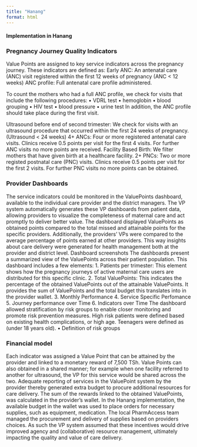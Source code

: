 ---
title: "Hanang"
format: html
---
#### Implementation in Hanang

### Pregnancy Journey Quality Indicators
Value Points are assigned to key service indicators across the pregnancy journey. These indicators are defined as:
Early ANC: An antenatal care (ANC) visit registered within the first 12 weeks of pregnancy (ANC < 12 weeks)
ANC profile: Full antenatal care profile administered.

To count the mothers who had a full ANC profile, we check for visits that include the following procedures:
•	VDRL test 
•	hemoglobin
•	blood grouping
•	HIV test
•	blood pressure
•	urine test
In addition, the ANC profile should take place during the first visit.

Ultrasound before end of second trimester: We check for visits with an ultrasound procedure that occurred within the first 24 weeks of pregnancy. (Ultrasound < 24 weeks)
4+ ANCs: Four or more registered antenatal care visits. Clinics receive 0.5 points per visit for the first 4 visits. For further ANC visits no more points are received.
Facility Based Birth: We filter mothers that have given birth at a healthcare facility.
2+ PNCs: Two or more registed postnatal care (PNC) visits. Clinics receive 0.5 points per visit for the first 2 visits. For further PNC visits no more points can be obtained.

### Provider Dashboards
The service indicators could be monitored in the ValuePoints dashboard, available to the individual care provider and the district managers. The VP system automatically generates these VP dashboards from patient data, allowing providers to visualize the completeness of maternal care and act promptly to deliver better value. The dashboard displayed ValuePoints as obtained points compared to the total missed and attainable points for the specific providers. Additionally, the providers’ VPs were compared to the average percentage of points earned at other providers. This way insights about care delivery were generated for health management both at the provider and district level.
Dashboard screenshots
The dashboards present a summarized view of the ValuePoints across their patient population. This dashboard includes a few elements:
1.	Patients per trimester: This element shows how the pregnancy journeys of active maternal care users are distributed for this specific clinic.
2.	Total ValuePoints: This indicates the percentage of the obtained ValuePoints out of the attainable ValuePoints. It provides the sum of ValuePoints and the total budget this translates into in the provider wallet.
3.	Monthly Performance
4.	Service Specific Perfomance
5.	Journey performance over Time
6.	Indicators over Time
The dashboard allowed stratification by risk groups to enable closer monitoring and promote risk prevention measures. High risk patients were defined based on existing health complications, or high age. Teenagers were defined as (under 18 years old).
•	Definition of risk groups

### Financial model
Each indicator was assigned a Value Point that can be attained by the provider and linked to a monetary reward of 7,500 TSh. Value Points can also obtained in a shared manner; for example when one facility referred to another for ultrasound, the VP for this service would be shared across the two. Adequate reporting of services in the ValuePoint system by the provider thereby generated extra budget to procure additional resources for care delivery.
The sum of the rewards linked to the obtained ValuePoints, was calculated in the provider’s wallet.
In the Hanang implementation, the available budget in the wallet was used to place orders for necessary supplies, such as equipment, medication. The local PharmAccess team managed the procurement and delivery of supplies based on providers choices. As such the VP system assumed that these incentives would drive improved agency and (collaborative) resource management, ultimately impacting the quality and value of care delivery.
